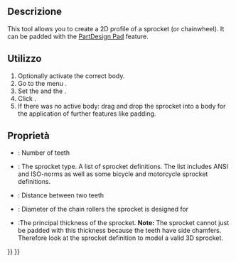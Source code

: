 <languages/>

{{Docnav
|[[PartDesign_Scaled|Scaled]]
|[[PartDesign_InvoluteGear|Involute gear]]
|[[PartDesign_Workbench|PartDesign]]
|IconL=PartDesign_Scaled.svg
|IconR=PartDesign_InvoluteGear.svg
|IconC=Workbench_PartDesign.svg
}}

{{GuiCommand
|Name=PartDesign Sprocket
|MenuLocation=Part Design → Sprocket...
|Workbenches=[[PartDesign_Workbench|PartDesign]]
|Version=0.19
}}

<span id="Description"></span>
== Descrizione == 

This tool allows you to create a 2D profile of a sprocket (or chainwheel). It can be padded with the [[PartDesign_Pad|PartDesign Pad]] feature.

<span id="Usage"></span>
==Utilizzo== 

# Optionally activate the correct body.
# Go to the menu {{MenuCommand|Part Design → [[File:PartDesign_Sprocket.svg|16px]] Sprocket...}}.
# Set the {{PropertyData|Number Of Teeth}} and the {{PropertyData|Sprocket Reference}}.
# Click {{Button|OK}}.
# If there was no active body: drag and drop the sprocket into a body for the application of further features like padding.

<span id="Properties"></span>
== Proprietà ==

* {{PropertyData|Number Of Teeth}}: Number of teeth
* {{PropertyData|Sprocket Reference}}: The sprocket type. A list of sprocket definitions. {{Version|0.20}} The list includes ANSI and ISO-norms as well as some bicycle and motorcycle sprocket definitions.
* {{PropertyData|Pitch}}: Distance between two teeth
* {{PropertyData|Roller Diameter}}: Diameter of the chain rollers the sprocket is designed for
* {{PropertyData|Thickness}}:The principal thickness of the sprocket. '''Note:''' The sprocket cannot just be padded with this thickness because the teeth have side chamfers. Therefore look at the sprocket definition to model a valid 3D sprocket. {{Version|0.20}}


{{Docnav
|[[PartDesign_Scaled|Scaled]]
|[[PartDesign_InvoluteGear|Involute gear]]
|[[PartDesign_Workbench|PartDesign]]
|IconL=PartDesign_Scaled.svg
|IconR=PartDesign_InvoluteGear.svg
|IconC=Workbench_PartDesign.svg
}}

{{PartDesign Tools navi{{#translation:}}}}
{{Userdocnavi{{#translation:}}}}